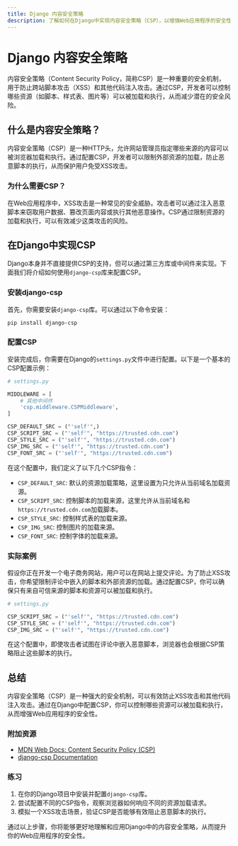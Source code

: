 ```yaml
---
title: Django 内容安全策略
description: 了解如何在Django中实现内容安全策略（CSP），以增强Web应用程序的安全性，防止XSS攻击和其他常见的安全威胁。
---
```


# Django 内容安全策略

内容安全策略（Content Security Policy，简称CSP）是一种重要的安全机制，用于防止跨站脚本攻击（XSS）和其他代码注入攻击。通过CSP，开发者可以控制哪些资源（如脚本、样式表、图片等）可以被加载和执行，从而减少潜在的安全风险。

## 什么是内容安全策略？

内容安全策略（CSP）是一种HTTP头，允许网站管理员指定哪些来源的内容可以被浏览器加载和执行。通过配置CSP，开发者可以限制外部资源的加载，防止恶意脚本的执行，从而保护用户免受XSS攻击。

### 为什么需要CSP？

在Web应用程序中，XSS攻击是一种常见的安全威胁。攻击者可以通过注入恶意脚本来窃取用户数据、篡改页面内容或执行其他恶意操作。CSP通过限制资源的加载和执行，可以有效减少这类攻击的风险。

## 在Django中实现CSP

Django本身并不直接提供CSP的支持，但可以通过第三方库或中间件来实现。下面我们将介绍如何使用`django-csp`库来配置CSP。

### 安装django-csp

首先，你需要安装`django-csp`库。可以通过以下命令安装：

```bash
pip install django-csp
```

### 配置CSP

安装完成后，你需要在Django的`settings.py`文件中进行配置。以下是一个基本的CSP配置示例：

```python
# settings.py

MIDDLEWARE = [
    # 其他中间件
    'csp.middleware.CSPMiddleware',
]

CSP_DEFAULT_SRC = ("'self'",)
CSP_SCRIPT_SRC = ("'self'", "https://trusted.cdn.com")
CSP_STYLE_SRC = ("'self'", "https://trusted.cdn.com")
CSP_IMG_SRC = ("'self'", "https://trusted.cdn.com")
CSP_FONT_SRC = ("'self'", "https://trusted.cdn.com")
```

在这个配置中，我们定义了以下几个CSP指令：

- `CSP_DEFAULT_SRC`: 默认的资源加载策略，这里设置为只允许从当前域名加载资源。
- `CSP_SCRIPT_SRC`: 控制脚本的加载来源，这里允许从当前域名和`https://trusted.cdn.com`加载脚本。
- `CSP_STYLE_SRC`: 控制样式表的加载来源。
- `CSP_IMG_SRC`: 控制图片的加载来源。
- `CSP_FONT_SRC`: 控制字体的加载来源。

### 实际案例

假设你正在开发一个电子商务网站，用户可以在网站上提交评论。为了防止XSS攻击，你希望限制评论中嵌入的脚本和外部资源的加载。通过配置CSP，你可以确保只有来自可信来源的脚本和资源可以被加载和执行。

```python
# settings.py

CSP_SCRIPT_SRC = ("'self'", "https://trusted.cdn.com")
CSP_STYLE_SRC = ("'self'", "https://trusted.cdn.com")
CSP_IMG_SRC = ("'self'", "https://trusted.cdn.com")
```

在这个配置中，即使攻击者试图在评论中嵌入恶意脚本，浏览器也会根据CSP策略阻止这些脚本的执行。

## 总结

内容安全策略（CSP）是一种强大的安全机制，可以有效防止XSS攻击和其他代码注入攻击。通过在Django中配置CSP，你可以控制哪些资源可以被加载和执行，从而增强Web应用程序的安全性。

### 附加资源

- [MDN Web Docs: Content Security Policy (CSP)](https://developer.mozilla.org/en-US/docs/Web/HTTP/CSP)
- [django-csp Documentation](https://django-csp.readthedocs.io/en/latest/)

### 练习

1. 在你的Django项目中安装并配置`django-csp`库。
2. 尝试配置不同的CSP指令，观察浏览器如何响应不同的资源加载请求。
3. 模拟一个XSS攻击场景，验证CSP是否能够有效阻止恶意脚本的执行。

通过以上步骤，你将能够更好地理解和应用Django中的内容安全策略，从而提升你的Web应用程序的安全性。